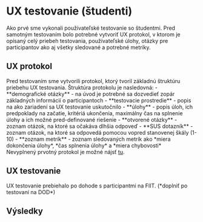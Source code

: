 
# UX testovanie (študenti)

<div style={{ textAlign: 'justify' }}>
Ako prvé sme vykonali používateľské testovanie so študentmi. Pred samotným testovaním bolo potrebné vytvoriť UX protokol,
v ktorom je opísaný celý priebeh testovania, používateľské úlohy, otázky pre participantov ako aj všetky sledované a potrebné metriky. 
</div>

## UX protokol
<div style={{ textAlign: 'justify' }}>
Pred testovaním sme vytvorili protokol, ktorý tvoril základnú štruktúru priebehu UX testovania. Štruktúra protokolu je nasledovná:
- **demografické otázky** - na úvod je potrebné sa dozvedieť zopár základných informácií o participantoch
- **testovacie prostredie** - popis na ako zariadení sa UX testovanie uskutočnilo
- **úlohy** - popis úloh, ich predpoklady na začatie, kritériá ukončenia, maximálny čas na splnenie úlohy a ich možné pred-definované riešenie
- **otvorené otázky** - zoznam otázok, na ktoré sa očakáva dlhšia odpoveď
- **SUS dotazník** - zoznam otázok, na ktoré sa odpovedá pomocou vopred stanovenej škály (1-10)
- **zoznam metrík** - zoznam sledovaných metrík ako *miera dokončenia úlohy*, *čas splnenia úlohy* a *miera chybovosti*
</div>
Nevyplnený prvotný protokol je možné nájsť <a href={useBaseUrl('/pdf/protokol1.pdf')} target="_blank">tu</a>.

## UX testovanie
<div style={{ textAlign: 'justify' }}>
UX testovanie prebiehalo po dohode s participantmi na FIIT. (*doplniť po testovaní na DOD*)
</div>

## Výsledky